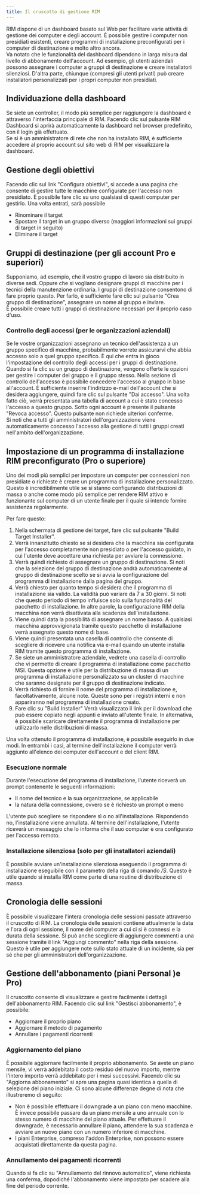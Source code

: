 ```yaml
---
title: Il cruscotto di gestione RIM
---
```



RIM dispone di un dashboard basato sul Web per facilitare varie attività di gestione dei computer e degli account. È possibile gestire i computer non presidiati esistenti, creare programmi di installazione preconfigurati per i computer di destinazione e molto altro ancora.  
Va notato che le funzionalità del dashboard dipendono in larga misura dal livello di abbonamento dell'account. Ad esempio, gli utenti aziendali possono assegnare i computer a gruppi di destinazione e creare installatori silenziosi. D'altra parte, chiunque (compresi gli utenti privati) può creare installatori personalizzati per i propri computer non presidiati.

## Individuazione della dashboard

Se siete un controller, il modo più semplice per raggiungere la dashboard è attraverso l'interfaccia principale di RIM. Facendo clic sul pulsante RIM Dashboard si aprirà automaticamente la dashboard nel browser predefinito, con il login già effettuato.  
Se si è un amministratore di rete che non ha installato RIM, è sufficiente accedere al proprio account sul sito web di RIM per visualizzare la dashboard.

## Gestione degli obiettivi

Facendo clic sul link "Configura obiettivi", si accede a una pagina che consente di gestire tutte le macchine configurate per l'accesso non presidiato. È possibile fare clic su uno qualsiasi di questi computer per gestirlo. Una volta entrati, sarà possibile
* Rinominare il target
* Spostare il target in un gruppo diverso (maggiori informazioni sui gruppi di target in seguito)
* Eliminare il target

## Gruppi di destinazione (per gli account Pro e superiori)

Supponiamo, ad esempio, che il vostro gruppo di lavoro sia distribuito in diverse sedi. Oppure che si vogliano designare gruppi di macchine per i tecnici della manutenzione ordinaria. I gruppi di destinazione consentono di fare proprio questo. Per farlo, è sufficiente fare clic sul pulsante "Crea gruppo di destinazione", assegnare un nome al gruppo e inviare.  
È possibile creare tutti i gruppi di destinazione necessari per il proprio caso d'uso. 

### Controllo degli accessi (per le organizzazioni aziendali)

Se le vostre organizzazioni assegnano un tecnico dell'assistenza a un gruppo specifico di macchine, probabilmente vorrete assicurarvi che abbia accesso solo a quel gruppo specifico. È qui che entra in gioco l'impostazione del controllo degli accessi per i gruppi di destinazione.  
Quando si fa clic su un gruppo di destinazione, vengono offerte le opzioni per gestire i computer del gruppo e il gruppo stesso. Nella sezione di controllo dell'accesso è possibile concedere l'accesso al gruppo in base all'account. È sufficiente inserire l'indirizzo e-mail dell'account che si desidera aggiungere, quindi fare clic sul pulsante "Dai accesso". Una volta fatto ciò, verrà presentata una tabella di account a cui è stato concesso l'accesso a questo gruppo. Sotto ogni account è presente il pulsante "Revoca accesso". Questo pulsante non richiede ulteriori conferme.  
Si noti che a tutti gli amministratori dell'organizzazione viene automaticamente concesso l'accesso alla gestione di tutti i gruppi creati nell'ambito dell'organizzazione.

## Impostazione di un programma di installazione RIM preconfigurato (Pro o superiore)

Uno dei modi più semplici per impostare un computer per connessioni non presidiate o richieste è creare un programma di installazione personalizzato. Questo è incredibilmente utile se si stanno configurando distribuzioni di massa o anche come modo più semplice per rendere RIM attivo e funzionante sul computer di un utente finale per il quale si intende fornire assistenza regolarmente.

Per fare questo:
1. Nella schermata di gestione dei target, fare clic sul pulsante "Build Target Installer".
1. Verrà innanzitutto chiesto se si desidera che la macchina sia configurata per l'accesso completamente non presidiato o per l'accesso guidato, in cui l'utente deve accettare una richiesta per avviare la connessione.
1. Verrà quindi richiesto di assegnare un gruppo di destinazione. Si noti che la selezione del gruppo di destinazione andrà automaticamente al gruppo di destinazione scelto se si avvia la configurazione del programma di installazione dalla pagina del gruppo.
1. Verrà chiesto per quanto tempo si desidera che il programma di installazione sia valido. La validità può variare da 7 a 30 giorni. Si noti che questo periodo di tempo influisce solo sulla funzionalità del pacchetto di installazione. In altre parole, la configurazione RIM della macchina non verrà disattivata alla scadenza dell'installazione.
1. Viene quindi data la possibilità di assegnare un nome basso. A qualsiasi macchina approvvigionata tramite questo pacchetto di installazione verrà assegnato questo nome di base.
1. Viene quindi presentata una casella di controllo che consente di scegliere di ricevere una notifica via e-mail quando un utente installa RIM tramite questo programma di installazione.
1. Se siete un amministratore aziendale, vedrete una casella di controllo che vi permette di creare il programma di installazione come pacchetto MSI. Questa opzione è utile per la distribuzione di massa di un programma di installazione personalizzato su un cluster di macchine che saranno designate per il gruppo di destinazione indicato.
1. Verrà richiesto di fornire il nome del programma di installazione e, facoltativamente, alcune note. Queste sono per i registri interni e non appariranno nel programma di installazione creato.
1. Fare clic su "Build Installer" Verrà visualizzato il link per il download che può essere copiato negli appunti e inviato all'utente finale. In alternativa, è possibile scaricare direttamente il programma di installazione per utilizzarlo nelle distribuzioni di massa.

Una volta ottenuto il programma di installazione, è possibile eseguirlo in due modi. In entrambi i casi, al termine dell'installazione il computer verrà aggiunto all'elenco dei computer dell'account e del client RIM.

### Esecuzione normale

Durante l'esecuzione del programma di installazione, l'utente riceverà un prompt contenente le seguenti informazioni:
* Il nome del tecnico e la sua organizzazione, se applicabile
* la natura della connessione, ovvero se è richiesto un prompt o meno

L'utente può scegliere se rispondere sì o no all'installazione. Rispondendo no, l'installazione viene annullata. Al termine dell'installazione, l'utente riceverà un messaggio che lo informa che il suo computer è ora configurato per l'accesso remoto.

### Installazione silenziosa (solo per gli installatori aziendali)

È possibile avviare un'installazione silenziosa eseguendo il programma di installazione eseguibile con il parametro della riga di comando */S*. Questo è utile quando si installa RIM come parte di una routine di distribuzione di massa.

## Cronologia delle sessioni
È possibile visualizzare l'intera cronologia delle sessioni passate attraverso il cruscotto di RIM. La cronologia delle sessioni contiene attualmente la data e l'ora di ogni sessione, il nome del computer a cui ci si è connessi e la durata della sessione. Si può anche scegliere di aggiungere commenti a una sessione tramite il link "Aggiungi commento" nella riga della sessione. Questo è utile per aggiungere note sullo stato attuale di un incidente, sia per sé che per gli amministratori dell'organizzazione.

## Gestione dell'abbonamento (piani Personal )e Pro)
Il cruscotto consente di visualizzare e gestire facilmente i dettagli dell'abbonamento RIM. Facendo clic sul link "Gestisci abbonamento", è possibile:
* Aggiornare il proprio piano
* Aggiornare il metodo di pagamento
* Annullare i pagamenti ricorrenti

### Aggiornamento del piano

È possibile aggiornare facilmente il proprio abbonamento. Se avete un piano mensile, vi verrà addebitato il costo residuo del nuovo importo, mentre l'intero importo verrà addebitato per i mesi successivi. Facendo clic su "Aggiorna abbonamento" si apre una pagina quasi identica a quella di selezione del piano iniziale. Ci sono alcune differenze degne di nota che illustreremo di seguito:
* Non è possibile effettuare il downgrade a un piano con meno macchine. È invece possibile passare da un piano mensile a uno annuale con lo stesso numero di macchine del piano attuale. Per effettuare il downgrade, è necessario annullare il piano, attendere la sua scadenza e avviare un nuovo piano con un numero inferiore di macchine.
* I piani Enterprise, compreso l'addon Enterprise, non possono essere acquistati direttamente da questa pagina.

### Annullamento dei pagamenti ricorrenti

Quando si fa clic su "Annullamento del rinnovo automatico", viene richiesta una conferma, dopodiché l'abbonamento viene impostato per scadere alla fine del periodo corrente.
